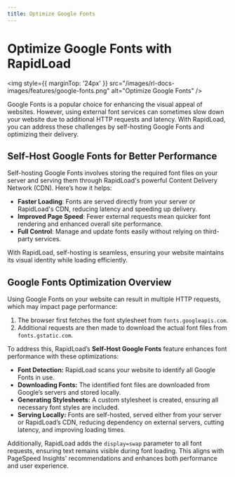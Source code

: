 ```yaml
---
title: Optimize Google Fonts
---
```


# Optimize Google Fonts with RapidLoad

<img style={{ marginTop: '24px' }} 
src="/images/rl-docs-images/features/google-fonts.png" alt="Optimize Google Fonts" />

Google Fonts is a popular choice for enhancing the visual appeal of websites.
However, using external font services can sometimes 
slow down your website due to additional HTTP requests and latency. 
With RapidLoad, you can address these challenges by 
self-hosting Google Fonts and optimizing their delivery.

## Self-Host Google Fonts for Better Performance

Self-hosting Google Fonts involves storing the required font files on your server and serving them through RapidLoad's powerful 
Content Delivery Network (CDN). Here’s how it helps:

*   **Faster Loading**: Fonts are served directly from your server or RapidLoad's CDN, reducing latency and speeding up delivery.
*   **Improved Page Speed**: Fewer external requests mean quicker font rendering and enhanced overall site performance.
*   **Full Control**: Manage and update fonts easily without relying on third-party services.

With RapidLoad, self-hosting is seamless, ensuring your website maintains its visual identity while loading efficiently.

## Google Fonts Optimization Overview

Using Google Fonts on your website can result in multiple HTTP requests, which may impact page performance:

1. The browser first fetches the font stylesheet from `fonts.googleapis.com`.
2. Additional requests are then made to download the actual font files from `fonts.gstatic.com`.

To address this, RapidLoad’s **Self-Host Google Fonts** feature enhances font performance with these optimizations:

*   **Font Detection:** RapidLoad scans your website to identify all Google Fonts in use.
*   **Downloading Fonts:** The identified font files are downloaded from Google’s servers and stored locally.
*   **Generating Stylesheets:** A custom stylesheet is created, ensuring all necessary font styles are included.
*   **Serving Locally:** Fonts are self-hosted, served either from your server or RapidLoad’s CDN, reducing dependency on external servers, cutting latency, and improving loading times.

Additionally, RapidLoad adds the `display=swap` parameter to all font requests, ensuring text remains visible during font loading. This aligns with PageSpeed Insights' recommendations and enhances both performance and user experience.